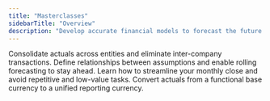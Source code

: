 ```yaml
---
title: "Masterclasses"
sidebarTitle: "Overview"
description: "Develop accurate financial models to forecast the future of your business with Francis."
---
```


<CardGroup cols={2}>
  <Card title="Consolidation" icon="network-wired">
    Consolidate actuals across entities and eliminate inter-company transactions.
  </Card>

  <Card title="Forecasting" icon="chart-line-up-down">
    Define relationships between assumptions and enable rolling forecasting to stay ahead.
  </Card>

  <Card title="Monthly close" icon="calendar">
    Learn how to streamline your monthly close and avoid repetitive and low-value tasks.
  </Card>

  <Card title="Currency" icon="dollar-sign">
    Convert actuals from a functional base currency to a unified reporting currency.
  </Card>
</CardGroup>